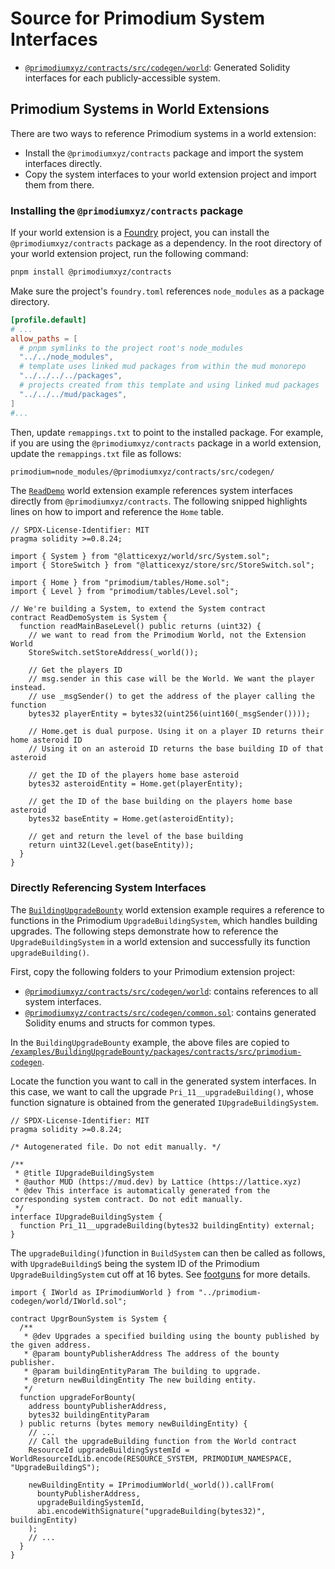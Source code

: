 # Source for Primodium System Interfaces

- [`@primodiumxyz/contracts/src/codegen/world`](https://github.com/primodiumxyz/contracts/blob/main/src/codegen/world):
  Generated Solidity interfaces for each publicly-accessible system.

## Primodium Systems in World Extensions

There are two ways to reference Primodium systems in a world extension:

- Install the `@primodiumxyz/contracts` package and import the system interfaces
  directly.
- Copy the system interfaces to your world extension project and import them
  from there.

### Installing the `@primodiumxyz/contracts` package

If your world extension is a [Foundry](https://book.getfoundry.sh) project, you
can install the `@primodiumxyz/contracts` package as a dependency. In the root
directory of your world extension project, run the following command:

```bash showLineNumbers copy
pnpm install @primodiumxyz/contracts
```

Make sure the project's `foundry.toml` references `node_modules` as a package
directory.

```toml copy filename="foundry.toml"
[profile.default]
# ...
allow_paths = [
  # pnpm symlinks to the project root's node_modules
  "../../node_modules",
  # template uses linked mud packages from within the mud monorepo
  "../../../../packages",
  # projects created from this template and using linked mud packages
  "../../../mud/packages",
]
#...
```

Then, update `remappings.txt` to point to the installed package. For example, if
you are using the `@primodiumxyz/contracts` package in a world extension, update
the `remappings.txt` file as follows:

```txt copy filename="remappings.txt"
primodium=node_modules/@primodiumxyz/contracts/src/codegen/
```

The [`ReadDemo`](../examples/readdemo.mdx) world extension example references
system interfaces directly from `@primodiumxyz/contracts`. The following snipped
highlights lines on how to import and reference the `Home` table.

```solidity copy filename="examples/ReadDemo/packages/contracts/src/systems/ReadDemoSystem.sol" showLineNumbers {7,25,28}
// SPDX-License-Identifier: MIT
pragma solidity >=0.8.24;

import { System } from "@latticexyz/world/src/System.sol";
import { StoreSwitch } from "@latticexyz/store/src/StoreSwitch.sol";

import { Home } from "primodium/tables/Home.sol";
import { Level } from "primodium/tables/Level.sol";

// We're building a System, to extend the System contract
contract ReadDemoSystem is System {
  function readMainBaseLevel() public returns (uint32) {
    // we want to read from the Primodium World, not the Extension World
    StoreSwitch.setStoreAddress(_world());

    // Get the players ID
    // msg.sender in this case will be the World. We want the player instead.
    // use _msgSender() to get the address of the player calling the function
    bytes32 playerEntity = bytes32(uint256(uint160(_msgSender())));

    // Home.get is dual purpose. Using it on a player ID returns their home asteroid ID
    // Using it on an asteroid ID returns the base building ID of that asteroid

    // get the ID of the players home base asteroid
    bytes32 asteroidEntity = Home.get(playerEntity);

    // get the ID of the base building on the players home base asteroid
    bytes32 baseEntity = Home.get(asteroidEntity);

    // get and return the level of the base building
    return uint32(Level.get(baseEntity));
  }
}
```

### Directly Referencing System Interfaces

The [`BuildingUpgradeBounty`](../examples/buildingupgradebounty.mdx) world
extension example requires a reference to functions in the Primodium
`UpgradeBuildingSystem`, which handles building upgrades. The following steps
demonstrate how to reference the `UpgradeBuildingSystem` in a world extension
and successfully its function `upgradeBuilding()`.

First, copy the following folders to your Primodium extension project:

- [`@primodiumxyz/contracts/src/codegen/world`](https://github.com/primodiumxyz/contracts/blob/main/src/codegen/world):
  contains references to all system interfaces.
- [`@primodiumxyz/contracts/src/codegen/common.sol`](https://github.com/primodiumxyz/contracts/blob/main/src/codegen/common.sol):
  contains generated Solidity enums and structs for common types.

In the `BuildingUpgradeBounty` example, the above files are copied to
[`/examples/BuildingUpgradeBounty/packages/contracts/src/primodium-codegen`](https://github.com/primodiumxyz/developer/blob/main/examples/BuildingUpgradeBounty/packages/contracts/src/primodium-codegen).

Locate the function you want to call in the generated system interfaces. In this
case, we want to call the upgrade `Pri_11__upgradeBuilding()`, whose function
signature is obtained from the generated `IUpgradeBuildingSystem`.

```solidity copy filename="@primodiumxyz/contracts/src/codegen/world/IUpgradeBuildingSystem.sol" showLineNumbers {12}
// SPDX-License-Identifier: MIT
pragma solidity >=0.8.24;

/* Autogenerated file. Do not edit manually. */

/**
 * @title IUpgradeBuildingSystem
 * @author MUD (https://mud.dev) by Lattice (https://lattice.xyz)
 * @dev This interface is automatically generated from the corresponding system contract. Do not edit manually.
 */
interface IUpgradeBuildingSystem {
  function Pri_11__upgradeBuilding(bytes32 buildingEntity) external;
}
```

The `upgradeBuilding()`function in `BuildSystem` can then be called as follows,
with `UpgradeBuildingS` being the system ID of the Primodium
`UpgradeBuildingSystem` cut off at 16 bytes. See
[footguns](../world-extension/footguns.mdx) for more details.

```solidity copy filename="examples/BuildingUpgradeBounty/packages/contracts/src/systems/UpgrBounSystem.sol" showLineNumbers {1,16-22}
import { IWorld as IPrimodiumWorld } from "../primodium-codegen/world/IWorld.sol";

contract UpgrBounSystem is System {
  /**
   * @dev Upgrades a specified building using the bounty published by the given address.
   * @param bountyPublisherAddress The address of the bounty publisher.
   * @param buildingEntityParam The building to upgrade.
   * @return newBuildingEntity The new building entity.
   */
  function upgradeForBounty(
    address bountyPublisherAddress,
    bytes32 buildingEntityParam
  ) public returns (bytes memory newBuildingEntity) {
    // ...
    // Call the upgradeBuilding function from the World contract
    ResourceId upgradeBuildingSystemId = WorldResourceIdLib.encode(RESOURCE_SYSTEM, PRIMODIUM_NAMESPACE, "UpgradeBuildingS");

    newBuildingEntity = IPrimodiumWorld(_world()).callFrom(
      bountyPublisherAddress,
      upgradeBuildingSystemId,
      abi.encodeWithSignature("upgradeBuilding(bytes32)", buildingEntity)
    );
    // ...
  }
}
```
